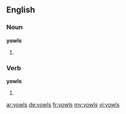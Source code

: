 ==English==

===Noun===
'''yowls'''

# {{plural of|yowl}}

===Verb===
'''yowls'''

# {{en-third-person singular of|yowl}}

[[ar:yowls]]
[[de:yowls]]
[[fr:yowls]]
[[my:yowls]]
[[vi:yowls]]